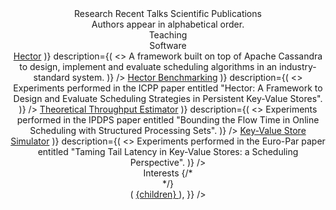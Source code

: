 



<Head>
	<title>Anthony Dugois — PhD Candidate in Computer Science</title>
	<meta name="description" content="Anthony Dugois' personal page." />
</Head>

<div className="relative px-12 py-10 sm:px-24 sm:py-20">
	<header className="mb-20 lg:w-72 lg:fixed">
		<Header
			title="Anthony Dugois"
			subtitle="PhD in Computer Science"
			hint={false}
		/>
	</header>
	<main className="lg:pl-72">
		<Section>
			<Container>
				<SectionContent>
					<LeadContent />
				</SectionContent>
			</Container>
		</Section>
		<Section className="mt-24">
			<Container>
				<SectionTitle2 className="mb-4">Research</SectionTitle2>
				<SectionContent>
					<ResearchContent />
				</SectionContent>
				<SectionTitle3 className="mt-12">Recent Talks</SectionTitle3>
				<Talks>
					<Talk
						what="ICPP 2023"
						where="Salt Lake City, Utah"
						when="August 2023"
						title="Hector: A Framework to Design and Evaluate Scheduling Strategies in Persistent Key-Value Stores"
						link="slides_icpp2023.pdf"
					/>
					<Talk
						what="IPDPS 2022"
						where="visio-conférence"
						when="June 2022"
						title="Bounding the Flow Time in Online Scheduling under Structured Processing Sets"
						link="slides_ipdps2022.pdf"
					/>
					<Talk
						what="Euro-Par 2021"
						where="visio-conférence"
						when="September 2021"
						title="Taming Tail-Latency in Key-Value Stores: a Scheduling Perspective"
						link="slides_europar2021.pdf"
					/>
				</Talks>
				<SectionTitle3 className="mt-12">Scientific Publications</SectionTitle3>
				<div className="mt-1 mb-6 text-lg text-zinc-700">
					Authors appear in alphabetical order.
				</div>
				<References />
			</Container>
		</Section>
		<Section className="mt-24">
			<Container>
				<SectionTitle2 className="mb-4">Teaching</SectionTitle2>
				<SectionContent>
					<TeachingContent />
				</SectionContent>
				<div className="mt-8 overflow-auto">
					<Teaching />
				</div>
			</Container>
		</Section>
		<Section className="mt-24">
			<Container>
				<SectionTitle2 className="mb-4">Software</SectionTitle2>
				<SectionContent>
					<SoftwareContent />
				</SectionContent>
				<div className="mt-8">
					<Softwares>
						<Software
							label={(
								<>
									<a href="https://github.com/anthonydugois/apache-cassandra-se">Hector</a>
								</>
							)}
							description={(
								<>
									A framework built on top of Apache Cassandra to design, implement and evaluate scheduling algorithms in an industry-standard system.
								</>
							)}
						/>
						<Software
							label={(
								<>
									<a href="https://github.com/anthonydugois/hector-benchmarking">Hector Benchmarking</a>
								</>
							)}
							description={(
								<>
									Experiments performed in the ICPP paper entitled "Hector: A Framework to Design and Evaluate Scheduling Strategies in Persistent Key-Value Stores".
								</>
							)}
						/>
						<Software
							label={(
								<>
									<a href="https://doi.org/10.6084/m9.figshare.19123139.v1">Theoretical Throughput Estimator</a>
								</>
							)}
							description={(
								<>
									Experiments performed in the IPDPS paper entitled "Bounding the Flow Time in Online Scheduling with Structured Processing Sets".
								</>
							)}
						/>
						<Software
							label={(
								<>
									<a href="https://doi.org/10.6084/m9.figshare.21750605.v1">Key-Value Store Simulator</a>
								</>
							)}
							description={(
								<>
									Experiments performed in the Euro-Par paper entitled "Taming Tail Latency in Key-Value Stores: a Scheduling Perspective".
								</>
							)}
						/>
					</Softwares>
				</div>
			</Container>
		</Section>
		<Section className="mt-24">
			<Container>
				<SectionTitle2 className="mb-4">Interests</SectionTitle2>
				<SectionContent>
					<InterestsContent />
				</SectionContent>
				{/* <div className="py-6">
					<Strava label="See my last runs" />
				</div> */}
			</Container>
		</Section>
	</main>
	<footer className="lg:pl-72 mt-24">
		<Container>
			<div className="text-base text-zinc-500">
				<FootContent
					components={{
						a: ({ children, href }) => (
							<a href={href} className="underline underline-offset-2">
								{children}
							</a>
						),
					}}
				/>
			</div>
		</Container>
	</footer>
</div>
